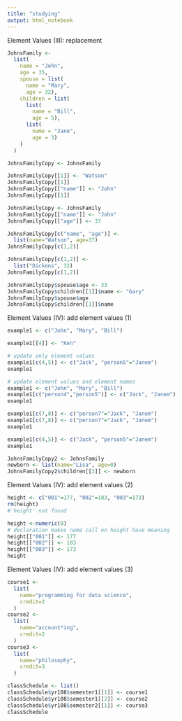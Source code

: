 ---
title: "studying"
output: html_notebook
---
Element Values (III): replacement
```{r}
JohnsFamily <-
  list(
    name = "John", 
    age = 35,
    spouse = list(
      name = "Mary", 
      age = 32),
    children = list(
      list(
        name = "Bill", 
        age = 5),
      list(
        name = "Jane", 
        age = 3)
    )
  )
```

```{r}
JohnsFamilyCopy <- JohnsFamily

JohnsFamilyCopy[[1]] <- "Watson" 
JohnsFamilyCopy[[1]]
JohnsFamilyCopy[["name"]] <- "John" 
JohnsFamilyCopy[[1]] 
```

```{r}

JohnsFamilyCopy <- JohnsFamily
JohnsFamilyCopy[["name"]] <- "John" 
JohnsFamilyCopy[["age"]] <- 37 
```

```{r}
JohnsFamilyCopy[c("name", "age")] <- 
  list(name="Watson", age=37) 
JohnsFamilyCopy[c(1,2)]
```
```{r}
JohnsFamilyCopy[c(1,2)] <- 
  list("Dickens", 32) 
JohnsFamilyCopy[c(1,2)]
```

```{r}
JohnsFamilyCopy$spouse$age <- 33
JohnsFamilyCopy$children[[1]]$name <- "Gary"
JohnsFamilyCopy$spouse$age
JohnsFamilyCopy$children[[1]]$name
```

Element Values (IV): add element values (1)
```{r}
example1 <- c("John", "Mary", "Bill")

example1[[4]] <- "Ken"
```

```{r}
# update only element values
example1[c(4,5)] <- c("Jack", "person5"="Janem")
example1
```

```{r}
# update element values and element names
example1 <- c("John", "Mary", "Bill")
example1[c("person4","person5")] <- c("Jack", "Janem")
example1
```

```{r}
example1[c(7,8)] <- c("person7"="Jack", "Janem")
example1[c(7,8)] <- c("person7"="Jack", "Janem")
example1
```
```{r}
example1[c(4,5)] <- c("Jack", "person5"="Janem")
example1
```

```{r}
JohnsFamilyCopy2 <- JohnsFamily
newborn <- list(name="Lisa", age=0)
JohnsFamilyCopy2$children[[3]] <- newborn
```

Element Values (IV): add element values (2)
```{r}
height <- c("001"=177, "002"=183, "003"=173)
rm(height)
#'height' not found

```

```{r}
height <-numeric(0)
# declaration makes name call on height have meaning
height[["001"]] <- 177
height[["002"]] <- 183
height[["003"]] <- 173
height
```

Element Values (IV): add element values (3)
```{r}
course1 <- 
  list(
    name="programming for data science",
    credit=2
  )
course2 <- 
  list(
    name="account*ing",
    credit=2
  )
course3 <- 
  list(
    name="philosophy",
    credit=3
  )
```

```{r}
classSchedule <- list()
classSchedule$yr108$semester1[[1]] <- course1
classSchedule$yr108$semester1[[2]] <- course2
classSchedule$yr108$semester2[[1]] <- course3
classSchedule
```
